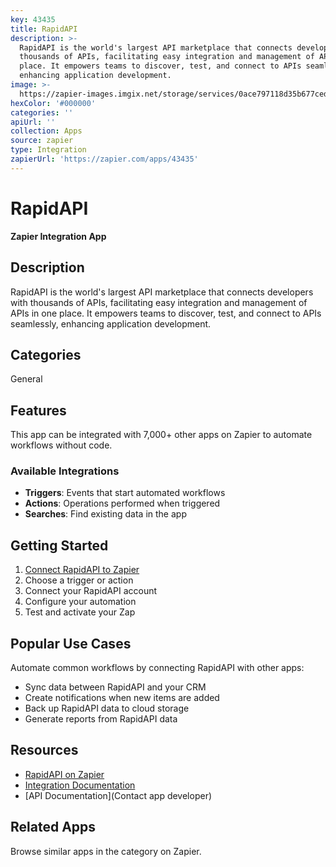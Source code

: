 ```yaml
---
key: 43435
title: RapidAPI
description: >-
  RapidAPI is the world's largest API marketplace that connects developers with
  thousands of APIs, facilitating easy integration and management of APIs in one
  place. It empowers teams to discover, test, and connect to APIs seamlessly,
  enhancing application development.
image: >-
  https://zapier-images.imgix.net/storage/services/0ace797118d35b677ced2c7b8214f602.png?auto=format%2Ccompress&ixlib=python-3.0.0&q=50
hexColor: '#000000'
categories: ''
apiUrl: ''
collection: Apps
source: zapier
type: Integration
zapierUrl: 'https://zapier.com/apps/43435'
---
```

# RapidAPI

**Zapier Integration App**

## Description

RapidAPI is the world's largest API marketplace that connects developers with thousands of APIs, facilitating easy integration and management of APIs in one place. It empowers teams to discover, test, and connect to APIs seamlessly, enhancing application development.

## Categories

General

## Features

This app can be integrated with 7,000+ other apps on Zapier to automate workflows without code.

### Available Integrations

- **Triggers**: Events that start automated workflows
- **Actions**: Operations performed when triggered
- **Searches**: Find existing data in the app

## Getting Started

1. [Connect RapidAPI to Zapier](https://zapier.com/apps/43435)
2. Choose a trigger or action
3. Connect your RapidAPI account
4. Configure your automation
5. Test and activate your Zap

## Popular Use Cases

Automate common workflows by connecting RapidAPI with other apps:

- Sync data between RapidAPI and your CRM
- Create notifications when new items are added
- Back up RapidAPI data to cloud storage
- Generate reports from RapidAPI data

## Resources

- [RapidAPI on Zapier](https://zapier.com/apps/43435)
- [Integration Documentation](https://zapier.com/apps/43435/integrations)
- [API Documentation](Contact app developer)

## Related Apps

Browse similar apps in the  category on Zapier.
